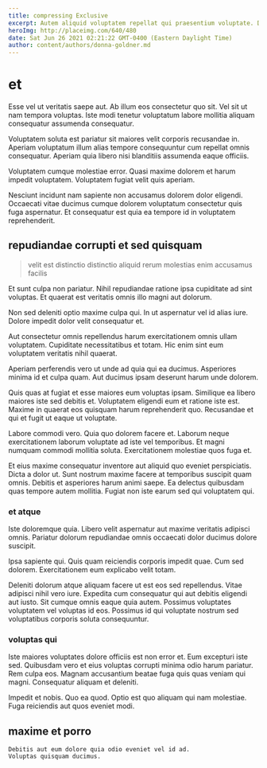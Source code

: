 ```yaml
---
title: compressing Exclusive
excerpt: Autem aliquid voluptatem repellat qui praesentium voluptate. Dolores distinctio dolorum blanditiis porro aut. Debitis quidem expedita. Id error quo reiciendis occaecati quo velit sit ipsum.
heroImg: http://placeimg.com/640/480
date: Sat Jun 26 2021 02:21:22 GMT-0400 (Eastern Daylight Time)
author: content/authors/donna-goldner.md
---
```

# et

Esse vel ut veritatis saepe aut. Ab illum eos consectetur quo sit. Vel sit ut nam tempora voluptas. Iste modi tenetur voluptatum labore mollitia aliquam consequatur assumenda consequatur.
  
Voluptatem soluta est pariatur sit maiores velit corporis recusandae in. Aperiam voluptatum illum alias tempore consequuntur cum repellat omnis consequatur. Aperiam quia libero nisi blanditiis assumenda eaque officiis.
  
Voluptatem cumque molestiae error. Quasi maxime dolorem et harum impedit voluptatem. Voluptatem fugiat velit quis aperiam.
  
Nesciunt incidunt nam sapiente non accusamus dolorem dolor eligendi. Occaecati vitae ducimus cumque dolorem voluptatum consectetur quis fuga aspernatur. Et consequatur est quia ea tempore id in voluptatem reprehenderit.

## repudiandae corrupti et sed quisquam

> velit est distinctio distinctio aliquid rerum molestias enim accusamus facilis

Et sunt culpa non pariatur. Nihil repudiandae ratione ipsa cupiditate ad sint voluptas. Et quaerat est veritatis omnis illo magni aut dolorum.
  
Non sed deleniti optio maxime culpa qui. In ut aspernatur vel id alias iure. Dolore impedit dolor velit consequatur et.
  
Aut consectetur omnis repellendus harum exercitationem omnis ullam voluptatem. Cupiditate necessitatibus et totam. Hic enim sint eum voluptatem veritatis nihil quaerat.
  
Aperiam perferendis vero ut unde ad quia qui ea ducimus. Asperiores minima id et culpa quam. Aut ducimus ipsam deserunt harum unde dolorem.
  
Quis quas at fugiat et esse maiores eum voluptas ipsam. Similique ea libero maiores iste sed debitis et. Voluptatem eligendi eum et ratione iste est. Maxime in quaerat eos quisquam harum reprehenderit quo. Recusandae et qui et fugit ut eaque ut voluptate.
  
Labore commodi vero. Quia quo dolorem facere et. Laborum neque exercitationem laborum voluptate ad iste vel temporibus. Et magni numquam commodi mollitia soluta. Exercitationem molestiae quos fuga et.
  
Et eius maxime consequatur inventore aut aliquid quo eveniet perspiciatis. Dicta a dolor ut. Sunt nostrum maxime facere at temporibus suscipit quam omnis. Debitis et asperiores harum animi saepe. Ea delectus quibusdam quas tempore autem mollitia. Fugiat non iste earum sed qui voluptatem qui.

### et atque

Iste doloremque quia. Libero velit aspernatur aut maxime veritatis adipisci omnis. Pariatur dolorum repudiandae omnis occaecati dolor ducimus dolore suscipit.
  
Ipsa sapiente qui. Quis quam reiciendis corporis impedit quae. Cum sed dolorem. Exercitationem eum explicabo velit totam.
  
Deleniti dolorum atque aliquam facere ut est eos sed repellendus. Vitae adipisci nihil vero iure. Expedita cum consequatur qui aut debitis eligendi aut iusto. Sit cumque omnis eaque quia autem. Possimus voluptates voluptatem vel voluptas id eos. Possimus id qui voluptate nostrum sed voluptatibus corporis soluta consequuntur.

### voluptas qui

Iste maiores voluptates dolore officiis est non error et. Eum excepturi iste sed. Quibusdam vero et eius voluptas corrupti minima odio harum pariatur. Rem culpa eos. Magnam accusantium beatae fuga quis quas veniam qui magni. Consequatur aliquam et deleniti.
  
Impedit et nobis. Quo ea quod. Optio est quo aliquam qui nam molestiae. Fuga reiciendis aut quos eveniet modi.

## maxime et porro

```text
Debitis aut eum dolore quia odio eveniet vel id ad.
Voluptas quisquam ducimus.
```

